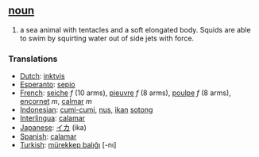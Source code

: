 == [[noun]] ==
#a sea animal with tentacles and a soft elongated body. Squids are able to swim by squirting water out of side jets with force.

=== Translations ===
*[[Dutch]]: [[inktvis]]
*[[Esperanto]]: [[sepio]]
*[[French]]: [[seiche]] ''f'' (10 arms), [[pieuvre]] ''f'' (8 arms), [[poulpe]] ''f'' (8 arms), [[encornet]] ''m'', [[calmar]] ''m''
*[[Indonesian]]: [[cumi-cumi]], [[nus]], [[ikan]] [[sotong]]
*[[Interlingua]]: [[calamar]]
*[[Japanese]]: [[イカ]] (ika)
*[[Spanish]]: [[calamar]]
*[[Turkish]]: [[mürekkep balıĝı]] [-nı]